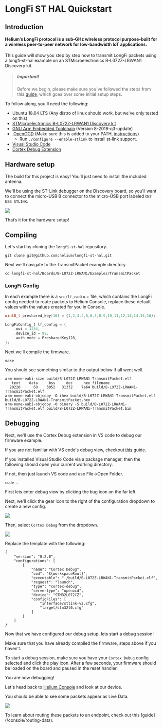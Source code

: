 
# LongFi ST HAL Quickstart 

## Introduction

#### Helium’s LongFi protocol is a sub-GHz wireless protocol purpose-built for a wireless peer-to-peer network for low-bandwidth IoT applications.

This guide will show you step by step how to transmit LongFi packets using a longfi-st-hal example on an STMicroelectronics B-L072Z-LRWAN1 Discovery kit.

> ##### Important!  
> Before we begin, please make sure you've followed the steps from this [guide](/quickstart), which goes over some initial setup steps. 

To follow along, you'll need the following:
* Ubuntu 18.04 LTS (Any distro of linux should work, but we've only tested on this)
* <a href="https://www.st.com/en/evaluation-tools/b-l072z-lrwan1.html" target="_blank">STMicroelectronics B-L072Z-LRWAN1 Discovery kit</a>
* <a href="https://developer.arm.com/tools-and-software/open-source-software/developer-tools/gnu-toolchain/gnu-rm/downloads" target="_blank">GNU Arm Embedded Toolchain</a>  (Version 8-2019-q3-update)
* .<a href="https://github.com/ntfreak/openocd" target="_blank">OpenOCD</a> (Make sure this is added to your PATH, <a href="https://linuxize.com/post/how-to-add-directory-to-path-in-linux/" target="_blank">instructions</a>)
  * Run `./configure --enable-stlink` to install st-link support.
* <a href="https://code.visualstudio.com" target="_blank">Visual Studio Code</a>  
* <a href="https://marketplace.visualstudio.com/items?itemName=marus25.cortex-debug" target="_blank">Cortex Debug Extension</a>

## Hardware setup

The build for this project is easy! You’ll just need to install the included antenna.  
 
We'll be using the ST-Link debugger on the Discovery board, so you'll want to connect the micro-USB B connector to the micro-USB port labeled `CN7 USB STLINK`.

<img src={disco_board} /> 

That’s it for the hardware setup! 

## Compiling  

Let's start by cloning the `longfi-st-hal` repository.
```
git clone git@github.com:helium/longfi-st-hal.git
```
Next we'll navigate to the TransmitPacket example directory.
```
cd longfi-st-hal/Boards/B-L072Z-LRWAN1/Examples/TransmitPacket
```
### LongFi Config
In each example there is a `src/lf_radio.c` file, which contains the LongFi config needed to route packets to Helium Console, replace these default values with the values created for you in Console.
```c
uint8_t preshared_key[16] = {1,2,3,4,5,6,7,8,9,10,11,12,13,14,15,16};

LongFiConfig_t lf_config = {
    .oui = 1234,
    .device_id = 99,
    .auth_mode = PresharedKey128, 
};
```
Next we'll compile the firmware.
```
make
```
You should see something similar to the output below if all went well.
```
arm-none-eabi-size build/B-L072Z-LRWAN1-TransmitPacket.elf
   text    data     bss     dec     hex filename
  28220      60    3052   31332    7a64 build/B-L072Z-LRWAN1-TransmitPacket.elf
arm-none-eabi-objcopy -O ihex build/B-L072Z-LRWAN1-TransmitPacket.elf build/B-L072Z-LRWAN1-TransmitPacket.hex
arm-none-eabi-objcopy -O binary -S build/B-L072Z-LRWAN1-TransmitPacket.elf build/B-L072Z-LRWAN1-TransmitPacket.bin
```
## Debugging

Next, we'll use the Cortex Debug extension in VS code to debug our firmware example.  

If you are not familiar with VS code's debug view, checkout <a href="https://code.visualstudio.com/docs/editor/debugging" target="_blank">this</a> guide.  

If you installed Visual Studio Code via a package manager, then the following should open your current working directory.  

If not, then just launch VS code and use File->Open Folder.  
```
code .
```

First lets enter debug view by clicking the bug icon on the far left.  

Next, we'll click the gear icon to the right of the configuration dropdown to create a new config.

<img src={vs_code_debug_view} /> 

Then, select `Cortex Debug` from the dropdown.

<img src={vs_code_config_select} />

Replace the template with the following:

```
{
    "version": "0.2.0",
    "configurations": [
        {
            "name": "Cortex Debug",
            "cwd": "${workspaceRoot}",
            "executable": "./build/B-L072Z-LRWAN1-TransmitPacket.elf",
            "request": "launch",
            "type": "cortex-debug",
            "servertype": "openocd",
            "device": "STM32L072CZ",
            "configFiles": [
                "interface/stlink-v2.cfg",
                "target/stm32l0.cfg"
            ]
        }
    ]
}
```
Now that we have configured our debug setup, lets start a debug session!  

Make sure that you have already compiled the firmware, steps above if you haven't.  

To start a debug session, make sure you have your `Cortex Debug` config selected and click the play icon. After a few seconds, your firmware should be loaded on the board and paused in the reset handler.

You are now debugging!

Let's head back to [Helium Console](https://console.helium.com) and look at our device. 

You should be able to see some packets appear as Live Data. 

<img src={device_packets} />

To learn about routing these packets to an endpoint, check out this [guide] (/console/routing-data). 
